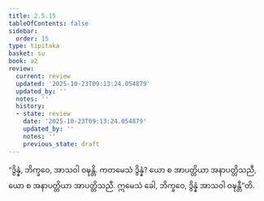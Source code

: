 ```yaml
---
title: 2.5.15
tableOfContents: false
sidebar:
  order: 15
type: tipitaka
basket: su
book: a2
review:
  current: review
  updated: '2025-10-23T09:13:24.054879'
  updated_by: ''
  notes: ''
  history:
  - state: review
    date: '2025-10-23T09:13:24.054879'
    updated_by: ''
    notes: ''
    previous_state: draft
---
```



<ReviewStatus review={frontmatter.review} showDetails={true} />

<HypothesisAnnotation frontmatter={frontmatter} />

<DynamicBreadcrumb />

<Division number="113" book="a2" e="ch" v="15" p="84">

<Paragraph number="196" book="a2">
“ဒွိန္နံ, ဘိက္ခဝေ, အာသဝါ ဝဍ္ဎန္တိ. ကတမေသံ ဒွိန္နံ? ယော စ အာပတ္တိယာ အနာပတ္တိသညီ, ယော စ အနာပတ္တိယာ အာပတ္တိသညီ. ဣမေသံ ခေါ, ဘိက္ခဝေ, ဒွိန္နံ အာသဝါ ဝဍ္ဎန္တီ”တိ.
</Paragraph>
</Division>